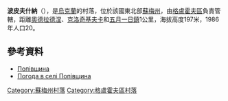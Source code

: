 {{coord|51|47|36|N|33|59|2|E|scale:100000_region:UA|display=title}}

'''波皮夫什納'''（{{lang-uk|Попівщина}}），是[[烏克蘭|烏克蘭]]的村落，位於該國東北部[[蘇梅州|蘇梅州]]，由[[格盧霍夫區|格盧霍夫區]]負責管轄，距離[[奧德拉德涅_(格盧霍夫區)|奧德拉德涅]]、[[克洛奇基夫卡|克洛奇基夫卡]]和[[五月一日鎮_(格盧霍夫區)|五月一日鎮]]1公里，海拔高度197米，1986年人口20。

==參考資料==
* [http://w1.c1.rada.gov.ua/pls/z7502/A005?rdat1=02.02.2010&rf7571=28891 Попівщина]
* [http://weather.in.ua/ua/symskaja/21311 Погода в селі Попівщина] {{Wayback|url=http://weather.in.ua/ua/symskaja/21311 |date=20111219225553 }}

{{DEFAULTSORT:Попівщина}}

[[Category:蘇梅州村落|Category:蘇梅州村落]]
[[Category:格盧霍夫區村落|Category:格盧霍夫區村落]]


{{Sumy-geo-stub}}